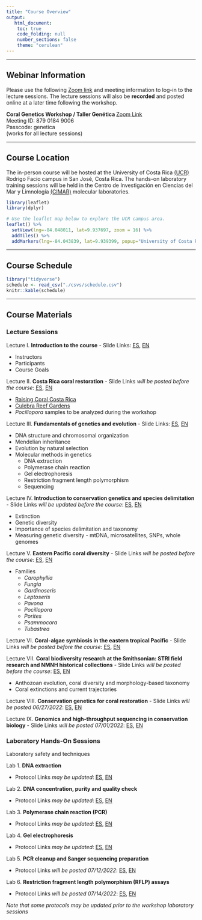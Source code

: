 ```yaml
---
title: "Course Overview"
output:
   html_document:
    toc: true
    code_folding: null
    number_sections: false
    theme: "cerulean"
---
```


***

## Webinar Information

Please use the following [Zoom link](https://smithsonian.zoom.us/j/87901849006?pwd=VzdJSFM3Z2hWN2krZGlVbWwvTnFJUT09) and meeting information to log-in to the lecture sessions. The lecture sessions will also be **recorded** and posted online at a later time following the workshop.

**Coral Genetics Workshop / Taller Genética ** [Zoom Link](https://smithsonian.zoom.us/j/87901849006?pwd=VzdJSFM3Z2hWN2krZGlVbWwvTnFJUT09)  
Meeting ID: 879 0184 9006  
Passcode: genetica  
(works for all lecture sessions)  

***

## Course Location

The in-person course will be hosted at the University of Costa Rica [(UCR)](https://www.ucr.ac.cr/) Rodrigo Facio campus in San José, Costa Rica. The hands-on laboratory training sessions will be held in the Centro de Investigación en Ciencias del Mar y Limnología [(CIMAR)](http://cimar.ucr.ac.cr/) molecular laboratories.
```r
library(leaflet)
library(dplyr)
```
```r
# Use the leaflet map below to explore the UCR campus area. 
leaflet() %>%
  setView(lng=-84.048011, lat=9.937697, zoom = 16) %>%
  addTiles() %>%
  addMarkers(lng=-84.043839, lat=9.939399, popup="University of Costa Rica CIMAR laboratory") 
```

***

## Course Schedule

```r
library("tidyverse")
schedule <- read_csv("./csvs/schedule.csv")
knitr::kable(schedule)
```

***

## Course Materials
### Lecture Sessions

Lecture I. **Introduction to the course** - Slide Links: [ES](https://drive.google.com/file/d/1ftIh5SuB7WzQQHMdXtOZbxhqnlBC65pr/view?usp=sharing), [EN](https://drive.google.com/file/d/10rGOLci_T9MWXvaupDgHetk1TH8p1z0H/view?usp=sharing)  

  * Instructors
  * Participants
  * Course Goals  
  

Lecture II. **Costa Rica coral restoration** - Slide Links *will be posted before the course*: [ES](), [EN]()  

  * [Raising Coral Costa Rica](https://www.raisingcoral.org/)
  * [Culebra Reef Gardens](https://culebrareefgardens.org/home/)
  * *Pocillopora* samples to be analyzed during the workshop  
  

Lecture III. **Fundamentals of genetics and evolution** - Slide Links: [ES](https://drive.google.com/file/d/1krFC8hoQ-p89hlLXsp1C42ijPoYbOoFT/view?usp=sharing), [EN](https://drive.google.com/file/d/1P0lsIbODf_r90NwCZx9WraCqbTxeAqwy/view?usp=sharing)  

  * DNA structure and chromosomal organization
  * Mendelian inheritance
  * Evolution by natural selection
  * Molecular methods in genetics
	 - DNA extraction
	 - Polymerase chain reaction
	 - Gel electrophoresis
	 - Restriction fragment length polymorphism  
	 - Sequencing
	 

Lecture IV. **Introduction to conservation genetics and species delimitation** - Slide Links *will be updated before the course*: [ES](https://drive.google.com/file/d/14TfRnt9PG4GEE4P_sIgNit0V8Teu3RZy/view?usp=sharing), [EN](https://drive.google.com/file/d/1LFBl4LjfVHU7ksbZHxAy7JnzaRfzLhUL/view?usp=sharing)  

  * Extinction
  * Genetic diversity 
  * Importance of species delimitation and taxonomy
  * Measuring genetic diversity - mtDNA, microsatellites, SNPs, whole genomes  
  

Lecture V. **Eastern Pacific coral diversity** - Slide Links *will be posted before the course*: [ES](), [EN]()  

  * Families
      + *Carophyllia*
      + *Fungia*
      + *Gardinoseris*
      + *Leptoseris*
      + *Pavona*
      + *Pocillopora*
      + *Porites*
      + *Psammocora*
      + *Tubastrea*

Lecture VI. **Coral-algae symbiosis in the eastern tropical Pacific** - Slide Links *will be posted before the course*: [ES](), [EN]()  


Lecture VII. **Coral biodiversity research at the Smithsonian: STRI field research and NMNH historical collections** - Slide Links *will be posted before the course*: [ES](), [EN]()  

  * Anthozoan evolution, coral diversity and morphology-based taxonomy
  * Coral extinctions and current trajectories

Lecture VIII. **Conservation genetics for coral restoration** - Slide Links *will be posted 06/27/2022*: [ES](), [EN]()  


Lecture IX. **Genomics and high-throughput sequencing in conservation biology** - Slide Links *will be posted 07/01/2022*: [ES](), [EN]()  


### Laboratory Hands-On Sessions

Laboratory safety and techniques

Lab 1. **DNA extraction**  

  * Protocol Links *may be updated*: [ES](https://drive.google.com/file/d/1qPbAtT6upFPS2fluHbxjy-BJMC18tuHn/view?usp=sharing), [EN](https://drive.google.com/file/d/1k97Dta2huyPe9coiYbmnBVigRxC_gr2J/view?usp=sharing)  

Lab 2. **DNA concentration, purity and quality check**  

  * Protocol Links *may be updated*: [ES](https://drive.google.com/file/d/1PZ9oN1bulc0XdWfH6w3Vc_gSGspCxoTv/view?usp=sharing), [EN](https://drive.google.com/file/d/1Bx6z3hOsD9KgTzyDkJcvMj6yRXbjqj5F/view?usp=sharing)  
  
Lab 3. **Polymerase chain reaction (PCR)**  

  * Protocol Links *may be updated*: [ES](https://drive.google.com/file/d/1EvOnqZw1gyBvOeh_lQBrsTHxsGO2K6bZ/view?usp=sharing), [EN](https://drive.google.com/file/d/12TYm0kLN3vuJRRhn8vMLkyn68kLIP8h6/view?usp=sharing)  

Lab 4. **Gel electrophoresis**  

  * Protocol Links *may be updated*: [ES](https://drive.google.com/file/d/173HWs-nD_pMv9V7L405Hktx0pSY_TleX/view?usp=sharing), [EN](https://drive.google.com/file/d/1s4ijP--fesd14dn7vj8dzXHbuZrcobwC/view?usp=sharing)  
  
Lab 5. **PCR cleanup and Sanger sequencing preparation**  

  * Protocol Links *will be posted 07/12/2022*: [ES](), [EN]()  

Lab 6. **Restriction fragment length polymorphism (RFLP) assays**  

  * Protocol Links *will be posted 07/14/2022*: [ES](), [EN]()  

*Note that some protocols may be updated prior to the workshop laboratory sessions*
